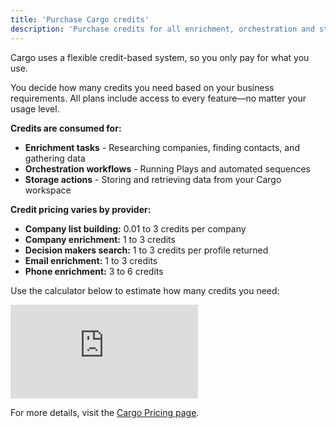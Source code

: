 ```yaml
---
title: 'Purchase Cargo credits'
description: 'Purchase credits for all enrichment, orchestration and storage actions on Cargo'
---
```


Cargo uses a flexible credit-based system, so you only pay for what you use. 

You decide how many credits you need based on your business requirements. All plans include access to every feature—no matter your usage level.

**Credits are consumed for:**

- **Enrichment tasks** - Researching companies, finding contacts, and gathering data
- **Orchestration workflows** - Running Plays and automated sequences
- **Storage actions** - Storing and retrieving data from your Cargo workspace

**Credit pricing varies by provider:**

- **Company list building:** 0.01 to 3 credits per company
- **Company enrichment:** 1 to 3 credits
- **Decision makers search:** 1 to 3 credits per profile returned
- **Email enrichment:** 1 to 3 credits
- **Phone enrichment:** 3 to 6 credits

Use the calculator below to estimate how many credits you need:

<iframe
  className="w-full aspect-video rounded-xl min-h-[700px]"
  src="https://www.getcargo.ai/pricing"
  title="Cargo Pricing Calculator"
  frameBorder="0"
  allow="clipboard-write; encrypted-media; picture-in-picture"
  allowFullScreen
></iframe>

For more details, visit the [Cargo Pricing page](https://www.getcargo.ai/pricing).


